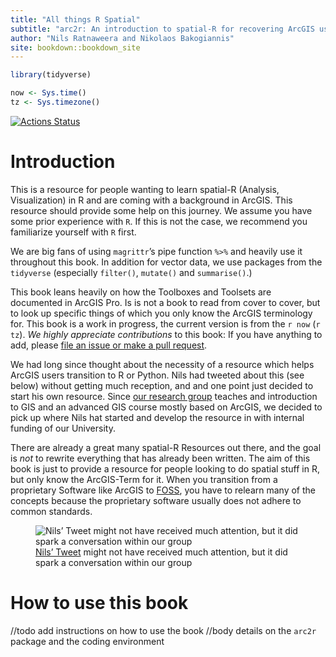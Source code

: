 ```yaml
---
title: "All things R Spatial"
subtitle: "arc2r: An introduction to spatial-R for recovering ArcGIS users"
author: "Nils Ratnaweera and Nikolaos Bakogiannis"
site: bookdown::bookdown_site
---
```



```r
library(tidyverse)

now <- Sys.time()
tz <- Sys.timezone()
```

[![Actions Status](https://github.com/arc2r/book/workflows/bookdown/badge.svg)](https://github.com/arc2r/book/actions)


# Introduction {}

This is a resource for people wanting to learn spatial-R (Analysis, Visualization) in R and are coming with a background in ArcGIS. This resource should provide some help on this journey. We assume you have some prior experience with `R`. If this is not the case, we recommend you familiarize yourself with `R` first. 

We are big fans of using `magrittr`'s pipe function `%>%` and heavily use it throughout this book. In addition for vector data, we use packages from the `tidyverse` (especially `filter()`, `mutate()` and `summarise()`.)

This book leans heavily on how the Toolboxes and Toolsets are documented in ArcGIS Pro. Is is not a book to read from cover to cover, but to look up specific things of which you only know the ArcGIS terminology for. This book is a work in progress, the current version is from the `r now` (`r tz`). *We highly appreciate contributions* to this book: If you have anything to add, please [file an issue or make a pull request](https://github.com/arc2r/book).  

We had long since thought about the necessity of a resource which helps ArcGIS users transition to R or Python. Nils had tweeted about this (see below) without getting much reception, and and one point just decided to start his own resource. Since [our research group](gis.lsfm.zhaw.ch/) teaches and introduction to GIS and an advanced GIS course mostly based on ArcGIS, we decided to pick up where Nils hat started and develop the resource in with internal funding of our University. 

There are already a great many spatial-R Resources out there, and the goal is *not* to rewrite everything that has already been written. The aim of this book is just to provide a resource for people looking to do spatial stuff in R, but only know the ArcGIS-Term for it. When you transition from a proprietary Software like ArcGIS to [FOSS](https://en.wikipedia.org/wiki/Free_and_open-source_software), you have to relearn many of the concepts because the proprietary software usually does not adhere to common standards.


![[Nils' Tweet](https://twitter.com/NRatnaweera/status/1187759876472213504) might not have received much attention, but it did spark a conversation within our group](tweet1.jpg)



# How to use this book

//todo add instructions on how to use the book
//body details on the `arc2r` package and the coding environment





